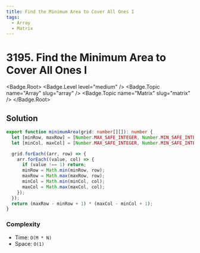 ```yaml
---
title: Find the Minimum Area to Cover All Ones I
tags:
  - Array
  - Matrix
---
```


# 3195. Find the Minimum Area to Cover All Ones I

<Badge.Root>
  <Badge.Level level="medium" />
  <Badge.Topic name="Array" slug="array" />
  <Badge.Topic name="Matrix" slug="matrix" />
</Badge.Root>

## Solution

```typescript filename="solution.ts" copy
export function minimumArea(grid: number[][]): number {
  let [minRow, maxRow] = [Number.MAX_SAFE_INTEGER, Number.MIN_SAFE_INTEGER];
  let [minCol, maxCol] = [Number.MAX_SAFE_INTEGER, Number.MIN_SAFE_INTEGER];

  grid.forEach((arr, row) => {
    arr.forEach((value, col) => {
      if (value !== 1) return;
      minRow = Math.min(minRow, row);
      maxRow = Math.max(maxRow, row);
      minCol = Math.min(minCol, col);
      maxCol = Math.max(maxCol, col);
    });
  });
  return (maxRow - minRow + 1) * (maxCol - minCol + 1);
}
```

### Complexity

- Time: `O(M * N)`
- Space: `O(1)`

<ProblemLink
  codingSite="leetcode"
  href="https://leetcode.com/problems/find-the-minimum-area-to-cover-all-ones-i"
  title="Find the Minimum Area to Cover All Ones I"
/>
